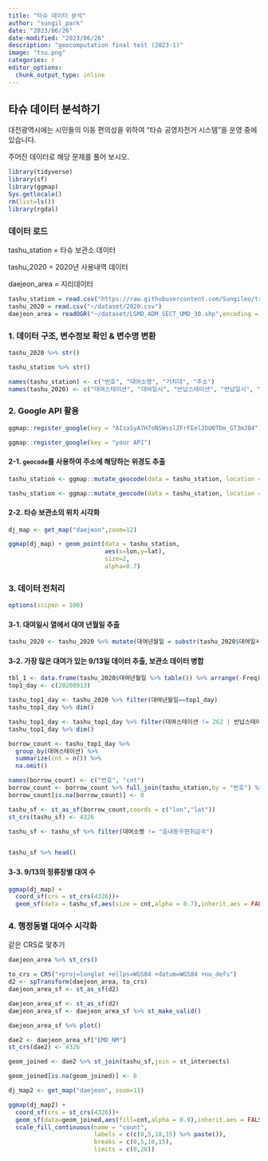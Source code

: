 ```yaml
---
title: "타슈 데이터 분석"
author: "sungil_park"
date: "2023/06/26"
date-modified: "2023/06/26"
description: "geocomputation final test (2023-1)"
image: "tsu.png"
categories: r
editor_options: 
  chunk_output_type: inline
---
```


## 타슈 데이터 분석하기

대전광역시에는 시민들의 이동 편의성을 위하여 "타슈 공영자전거 시스템"을 운영 중에 있습니다.

주어진 데이터로 해당 문제를 풀어 보시오.

```r
library(tidyverse)
library(sf)
library(ggmap)
Sys.getlocale()
rm(list=ls())
library(rgdal)
```

### 데이터 로드

tashu_station = 타슈 보관소 데이터

tashu_2020 = 2020년 사용내역 데이터

daejeon_area = 지리데이터

```r
tashu_station = read.csv("https://raw.githubusercontent.com/Sungileo/trainsets_2/main/tasu_station.csv") ## github을 통해 utf8로 변환
tashu_2020 = read.csv("~/dataset/2020.csv")
daejeon_area = readOGR("~/dataset/LSMD_ADM_SECT_UMD_30.shp",encoding = "euc-kr")
```

### 1. 데이터 구조, 변수정보 확인 & 변수명 변환

```r
tashu_2020 %>% str()

tashu_station %>% str()

names(tashu_station) <- c("번호", "대여소명", "거치대", "주소")
names(tashu_2020) <- c("대여스테이션", "대여일시", "반납스테이션", "반납일시", "이동거리","회원구분")
```

### 2. Google API 활용

```r
ggmap::register_google(key = "AIzaSyA7H7oNSWsslZFrFEel2DU0TDm_GT3mJ84")
```

```r
ggmap::register_google(key = "your API")
```

#### 2-1. `geocode`를 사용하여 주소에 해당하는 위경도 추출

```r
tashu_station <- ggmap::mutate_geocode(data = tashu_station, location = `주소`, source = 'google')
```

```r
tashu_station <- ggmap::mutate_geocode(data = tashu_station, location = `주소`, source = 'google')
```

#### 2-2. 타슈 보관소의 위치 시각화

```r
dj_map <- get_map("daejeon",zoom=12)

ggmap(dj_map) + geom_point(data = tashu_station,
                           aes(x=lon,y=lat),
                           size=2,
                           alpha=0.7)
```

### 3. 데이터 전처리

```r
options(scipen = 100)
```

#### 3-1. 대여일시 열에서 대여 년월일 추출

```r
tashu_2020 <- tashu_2020 %>% mutate(대여년월일 = substr(tashu_2020$대여일시,1,8))
```

#### 3-2. 가장 많은 대여가 있는 9/13일 데이터 추출, 보관소 데이터 병합

```r
tbl_1 <- data.frame(tashu_2020$대여년월일 %>% table()) %>% arrange(-Freq) #20200913
top1_day <- c(20200913)

tashu_top1_day <- tashu_2020 %>% filter(대여년월일==top1_day)
tashu_top1_day %>% dim()

tashu_top1_day <- tashu_top1_day %>% filter(대여스테이션 != 262 | 반납스테이션 != 262)
tashu_top1_day %>% dim()

borrow_count <- tashu_top1_day %>% 
  group_by(대여스테이션) %>% 
  summarize(cnt = n()) %>% 
  na.omit()

names(borrow_count) <- c("번호", "cnt")
borrow_count <- borrow_count %>% full_join(tashu_station,by = "번호") %>% filter(번호 != 262)
borrow_count[is.na(borrow_count)] <- 0

tashu_sf <- st_as_sf(borrow_count,coords = c("lon","lat"))
st_crs(tashu_sf) <- 4326

tashu_sf <- tashu_sf %>% filter(대여소명 != "읍내동우편취급국")


tashu_sf %>% head()
```

#### 3-3. 9/13의 정류장별 대여 수

```r
ggmap(dj_map) + 
  coord_sf(crs = st_crs(4326))+
  geom_sf(data = tashu_sf,aes(size = cnt,alpha = 0.7),inherit.aes = FALSE)
```

### 4. 행정동별 대여수 시각화

같은 CRS로 맟추기

```r
daejeon_area %>% st_crs()

to_crs = CRS("+proj=longlat +ellps=WGS84 +datum=WGS84 +no_defs")
d2 <- spTransform(daejeon_area, to_crs)
daejeon_area_sf <- st_as_sf(d2)
```

```r
daejeon_area_sf <- st_as_sf(d2)
daejeon_area_sf <- daejeon_area_sf %>% st_make_valid()

daejeon_area_sf %>% plot()
```

```r
dae2 <- daejeon_area_sf["EMD_NM"]
st_crs(dae2) <- 4326

geom_joined <- dae2 %>% st_join(tashu_sf,join = st_intersects)

geom_joined[is.na(geom_joined)] <- 0
```

```r
dj_map2 <- get_map("daejeon", zoom=11)

ggmap(dj_map2) + 
  coord_sf(crs = st_crs(4326))+
  geom_sf(data=geom_joined,aes(fill=cnt,alpha = 0.9),inherit.aes = FALSE)+
  scale_fill_continuous(name = "count",
                        labels = c(c(0,5,10,15) %>% paste()),
                        breaks = c(0,5,10,15),
                        limits = c(0,20))

```
